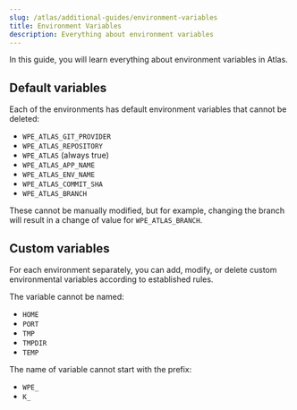 ```yaml
---
slug: /atlas/additional-guides/environment-variables
title: Environment Variables
description: Everything about environment variables
---
```


In this guide, you will learn everything about environment variables in Atlas.

## Default variables

Each of the environments has default environment variables that cannot be deleted:
- `WPE_ATLAS_GIT_PROVIDER`
- `WPE_ATLAS_REPOSITORY`
- `WPE_ATLAS` (always true)
- `WPE_ATLAS_APP_NAME`
- `WPE_ATLAS_ENV_NAME`
- `WPE_ATLAS_COMMIT_SHA`
- `WPE_ATLAS_BRANCH`

These cannot be manually modified, but for example, changing the branch will result in a change of value for `WPE_ATLAS_BRANCH`.

## Custom variables

For each environment separately, you can add, modify, or delete custom environmental variables according to established rules.

The variable cannot be named:
- `HOME`
- `PORT`
- `TMP`
- `TMPDIR`
- `TEMP`

The name of variable cannot start with the prefix:
- `WPE_`
- `K_`